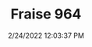 ---
width: 1333
height: 2000
title: Fraise 964
description: A rare 964 Turbo in Fraise
date: 2/24/2022 12:03:37 PM
cameraMake: Sony
cameraModel: ILCE-7M3
lens: FE 35mm F1.4 GM
settingsfStop: f/1.4
settingsISO: ISO 100
settingsShutter: 1/320
settingsFocalLength: 35 mm
---